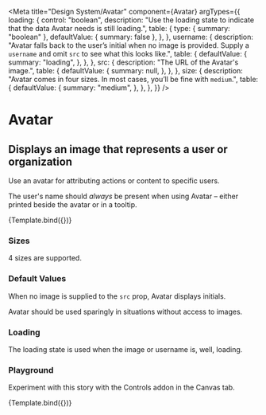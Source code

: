 

<Meta
    title="Design System/Avatar"
    component={Avatar}
    argTypes={{
        loading: {
            control: "boolean",
            description:
                     "Use the loading state to indicate that the data Avatar needs is still loading.",
            table: {
                type: { summary: "boolean" },
                defaultValue: { summary: false },
            },
        },
        username: {
            description:
                   "Avatar falls back to the user’s initial when no image is provided. Supply a `username` and omit `src` to see what this looks like.",
            table: {
                defaultValue: {
                    summary: "loading",
                },
            },
        },
        src: {
            description: "The URL of the Avatar's image.",
            table: {
                defaultValue: {
                    summary: null,
                },
            },
        },
        size: {
            description:
                   "Avatar comes in four sizes. In most cases, you’ll be fine with `medium`.",
            table: {
                defaultValue: {
                    summary: "medium",
                },
            },
        },
    }}
/>

# Avatar

## Displays an image that represents a user or organization

Use an avatar for attributing actions or content to specific users.

The user's name should _always_ be present when using Avatar – either printed beside the avatar or in a tooltip.


<Canvas>
    <Story
        name="standard"
        args={{
            size: "large",
            username: "Tom Coleman",
            src: "https://avatars2.githubusercontent.com/u/132554",
        }}
    >
        {Template.bind({})}
    </Story>
</Canvas>

<ArgsTable story="standard" />

### Sizes

4 sizes are supported.

<Canvas>
    <Story name="sizes">
        <div>
            <Avatar
                size="large"
                username="Tom Coleman"
                src="https://avatars2.githubusercontent.com/u/132554"
            />
            <Avatar
                size="medium"
                username="Tom Coleman"
                src="https://avatars2.githubusercontent.com/u/132554"
            />
            <Avatar
                size="small"
                username="Tom Coleman"
                src="https://avatars2.githubusercontent.com/u/132554"
            />
            <Avatar
                size="tiny"
                username="Tom Coleman"
                src="https://avatars2.githubusercontent.com/u/132554"
            />
        </div>
    </Story>
</Canvas>

<ArgsTable story="sizes" />

### Default Values

When no image is supplied to the `src` prop, Avatar displays initials.

Avatar should be used sparingly in situations without access to images.

<Canvas>
    <Story name="initials">
        <div>
            <Avatar username="Tom Coleman" />
            <Avatar username="Dominic Nguyen" />
            <Avatar username="Kyle Suss" />
            <Avatar username="Michael Shilman" />
        </div>
    </Story>
</Canvas>

<ArgsTable story="initials" />

### Loading

The loading state is used when the image or username is, well, loading.

<Canvas>
    <Story name="loading">
        <div>
            <Avatar size="large" loading />
            <Avatar size="medium" loading />
            <Avatar size="small" loading />
            <Avatar size="tiny" loading />
        </div>
    </Story>
</Canvas>

<ArgsTable story="loading" />

### Playground

Experiment with this story with the Controls addon in the Canvas tab.

<Canvas>
    <Story
        name="controls"
        args={{
            loading: false,
            size: "tiny",
            username: "Dominic Nguyen",
            src: "https://avatars2.githubusercontent.com/u/263385",
        }}
    >
        {Template.bind({})}
    </Story>
</Canvas>

<ArgsTable story="controls" />


